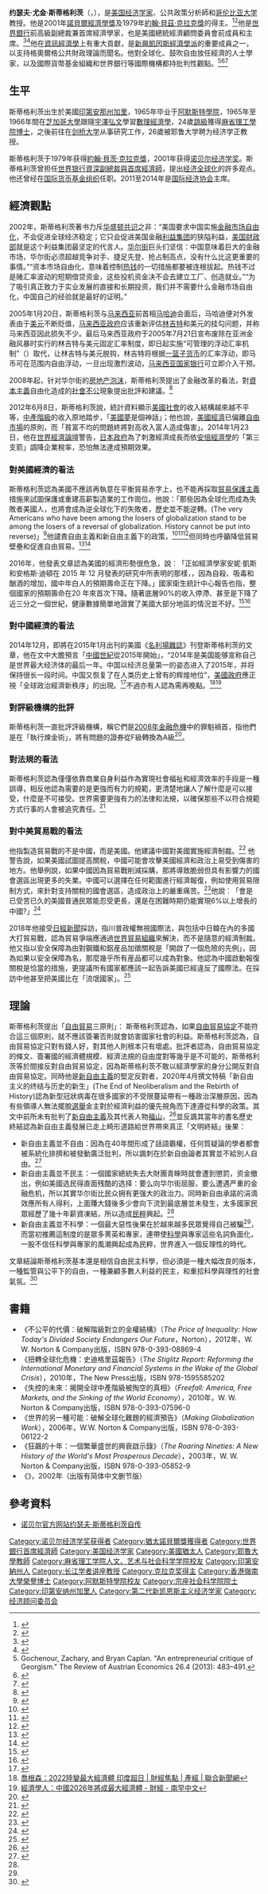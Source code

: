 {{noteTA
|G1=PP
}}
{{Infobox_Person
| name           = 约瑟夫·斯蒂格利茨<br>{{lang|en|Joseph Stiglitz}}{{Nobel icon|2001年诺贝尔经济学奖|诺贝尔经济学奖}}
| image name     = Joseph E. Stiglitz, 2019 (cropped).jpg
| width          = 250px
| job            = 經濟學家
| period         = 20世纪
| birthname      = 
| other_names    = 
| Sex            = 男
| date of birth  = {{birth date and age|1943|2|9}}
| place of birth = {{USA}}[[印第安纳州|印第安纳州]][[加里_(印第安纳州)|加里]]
| date of death  = 
| place of death = 
| nationality    = {{USA}}
| residence      = 
| party          = [[民主党_(美国)|民主黨]]
| religion       = 
| spouse         = 
| relatives      = 
| educate        = [[阿默斯特學院|阿默斯特學院]]学士<br/>[[麻省理工學院|麻省理工學院]]博士
| past           = [[世界銀行|世界銀行]]首席經濟師<br>耶鲁、普林斯顿、牛津、哥伦比亚大学教授<br>国际经济协会主席
| work           = 《不公平的代價》、《世界的另一種可能》等
| award          = [[File:Nobel_prize_medal.svg|20px]][[诺贝尔经济学奖|诺贝尔经济学奖]]（2001）<br>[[約翰·貝茨·克拉克獎|約翰·貝茨·克拉克獎]]
}}
'''约瑟夫·尤金·斯蒂格利茨'''（{{lang-en|Joseph Eugene Stiglitz}}，{{bd|1943年|2月9日||}}），是[[美国|美国]][[经济学家|经济学家]]、公共政策分析師和[[哥伦比亚大学|哥伦比亚大学]]教授。他是2001年[[諾貝爾經濟學獎|諾貝爾經濟學獎]]及1979年[[約翰·貝茨·克拉克獎|約翰·貝茲·克拉克獎]]的得主。<ref name="NOBEL1">{{Cite web|title=Joseph E. Stiglitz, Biographical. The Sveriges Riksbank Prize in Economic Sciences in Memory of Alfred Nobel 2001|url=https://www.nobelprize.org/prizes/economic-sciences/2001/stiglitz/biographical/|access-date=2021-05-05|date=2002|website=NobelPrize.org|language=en-US}}</ref><ref>{{Cite web|title=Joseph Stiglitz, Clark Medalist 1979|url=https://www.aeaweb.org/about-aea/honors-awards/bates-clark/joseph-stiglitz|access-date=2021-05-05|date=2021|website=[[American_Economic_Association|American Economic Association]]}}</ref>他是[[世界银行|世界銀行]]前高級副總裁兼首席經濟學家，也是美國總統經濟顧問委員會前成員和主席。<ref>{{cite web|title=Former Chief Economists|url=http://econ.worldbank.org/WBSITE/EXTERNAL/EXTDEC/0,,contentMDK:20437078~menuPK:4319683~pagePK:64165401~piPK:64165026~theSitePK:469372,00.html|access-date=2012-11-27|website=worldbank.org|publisher=World Bank|archive-url=https://web.archive.org/web/20171104225502/http://econ.worldbank.org/WBSITE/EXTERNAL/EXTDEC/0,,contentMDK:20437078~menuPK:4319683~pagePK:64165401~piPK:64165026~theSitePK:469372,00.html|archive-date=2017-11-04|url-status=dead}}</ref><ref>{{cite web|title=Former Members of the Council|url=https://obamawhitehouse.archives.gov/administration/eop/cea/about/Former-Members|work=[[whitehouse.gov|whitehouse.gov]]|archive-url=https://web.archive.org/web/20170121012254/https://obamawhitehouse.archives.gov/administration/eop/cea/about/Former-Members|archive-date=2017-01-21|url-status=live|via=[[NARA|National Archives]]}}</ref>他在[[資訊經濟學|資訊經濟學]]上有重大貢獻，是[[第二代新凯恩斯主义经济学|新興凱因斯經濟學派]]的重要成員之一，以支持格奧爾格公共財政理論而聞名。他對全球化、鼓吹自由放任經濟的人士學家，以及國際貨幣基金組織和世界銀行等國際機構都持批判性觀點。<ref>Gochenour, Zachary, and Bryan Caplan. "An entrepreneurial critique of Georgism." The Review of Austrian Economics 26.4 (2013): 483–491.</ref><ref>{{cite news|last1=Orszag|first1=Peter|title=To Fight Inequality, Tax Land|url=https://www.bloomberg.com/view/articles/2015-03-03/to-fight-inequality-tax-land|access-date=12 November 2016|publisher=Bloomberg View|date=March 3, 2015}}</ref><ref>{{cite news|last1=Lucas|first1=Edward|title=Land-value tax: Why Henry George had a point|url=https://www.economist.com/blogs/freeexchange/2015/04/land-value-tax|newspaper=The Economist|access-date=12 November 2016}}</ref>

==生平==
斯蒂格利茨出生於美國[[印第安那州|印第安那州]][[加里_(印第安纳州)|加里]]，1965年毕业于[[阿默斯特學院|阿默斯特學院]]，1965年至1966年間在[[芝加哥大學|芝加哥大學]]跟隨[[宇澤弘文|宇澤弘文]]學習[[數理經濟學|數理經濟學]]，24歲[[跳級|跳級]]獲得[[麻省理工學院|麻省理工學院]][[博士|博士]]，之後前往在[[剑桥大学|剑桥大学]]从事研究工作，26歲被耶鲁大学聘为经济学正教授。

斯蒂格利茨于1979年获得[[約翰·貝茨·克拉克獎|約翰·貝茨·克拉克獎]]，2001年获得[[诺贝尔经济学奖|诺贝尔经济学奖]]。斯蒂格利茨曾担任[[世界银行|世界银行]][[世界銀行首席經濟師|資深副總裁與首席經濟師]]，提出[[经济全球化|经济全球化]]的許多观点。他还曾经在[[国际货币基金组织|国际货币基金组织]]任职。2011至2014年是[[国际经济协会|国际经济协会]]主席。

== 經濟觀點 ==
2002年，斯蒂格利茨著书力斥[[华盛顿共识|华盛顿共识]]之非：“美国要求中国实施[[金融市场|金融市场]][[自由化|自由化]]，不会促进全球经济稳定；它只会促进美国金融[[利益集团|利益集团]]的狭隘利益，[[美国财政部|美国财政部]]就是这个利益集团最坚定的代言人。[[华尔街|华尔街]]巨头们坚信：中国意味着巨大的金融市场，华尔街必须超越竞争对手、捷足先登、抢占制高点，没有什么比这更重要的事情。”“资本市场自由化，意味着控制[[热钱|热钱]]的一切措施都要被连根拔起。热钱不过是赌汇率波动的短期借贷资金，这些投机资金决不会去建立工厂、创造就业。”“为了吸引真正致力于实业发展的直接和长期投资，我们并不需要什么金融市场自由化，中国自己的经验就是最好的证明。”

2005年1月20日，斯蒂格利茨与[[马来西亚|马来西亚]]前首相[[马哈迪·莫哈末|马哈迪]]会面后，马哈迪便对外发表由于[[美元|美元]]不断贬值，[[马来西亚政府|马来西亚政府]]应该重新评估[[马来西亚令吉|林吉特]]和美元的挂勾问题，并称马来西亚因此损失不少。最后马来西亚政府于2005年7月21日宣布废除在亚洲金融风暴时实行的林吉特与美元固定汇率制度，即日起实施“可管理的浮动汇率机制”（{{lang|en|Managed float}}）取代，让林吉特与美元脱钩，林吉特将根据[[一篮子货币|一篮子货币]]的汇率浮动，即马币可在范围内自由浮动，一旦出现激烈波动，[[马来西亚国家银行|马来西亚国家银行]]可立即介入干预。

2008年起，针对华尔街的[[房地产泡沫|房地产泡沫]]，斯蒂格利茨提出了金融改革的看法，對[[資本主義|資本主義]]自由化造成的[[社會不公|社會不公]]現象提出批評和建議。<ref>{{Citation|title=掀開財團把持政府、扭曲市場機制的內幕！《不公平的代價》|url=https://www.youtube.com/watch?v=oEc8NCG0cL8|accessdate=2022-02-23|language=zh-CN}}</ref>

2012年6月8日，斯蒂格利茨說，統計資料顯示[[美國社會|美國社會]]的收入結構越來越不平等，[[中產階級|中產階級]]的收入原地踏步，「[[美國夢|美國夢]]是個神話」；他也說，[[美國經濟|美國經濟]]已偏離[[自由市場|自由市場]]的原則，而「貧富不均的問題終將對高收入富人造成傷害」。2014年1月23日，他在[[世界經濟論壇|世界經濟論壇]]警告，[[日本政府|日本政府]]為了刺激經濟成長而依[[安倍經濟學|安倍經濟學]]的「第三支箭」調降企業稅率，恐怕無法達成預期效果。

=== 對美國經濟的看法 ===
斯蒂格利茨認為美國不應該再執意在平衡貿易赤字上，也不能再採取[[貿易保護主義|貿易保護主義]]措施來試圖保護或重建高薪製造業的工作崗位。他說：「那些因為全球化而成為失敗者美國人，也將會成為逆全球化下的失敗者，歷史並不能逆轉。(The very Americans who have been among the losers of globalization stand to be among the losers of a reversal of globalization. History cannot be put into reverse)」<ref name=":1">{{cite web|title=Trump's Most Chilling Economic Lie|url=https://www.vanityfair.com/news/2017/02/donald-trump-china-economics-trade|date=17 February 2017|last=Stiglitz|first=Joseph E.|website=[[Vanity_Fair_(magazine)|Vanity Fair]]}}</ref>他譴責自由主義和新自由主義下的政策，<ref>{{cite web|title=Neoliberalism must be pronounced dead and buried. Where next?|url=https://www.theguardian.com/business/2019/may/30/neoliberalism-must-be-pronouced-dead-and-buried-where-next|date=30 May 2019|website=[[TheGuardian.com|TheGuardian.com]]}}</ref><ref>{{cite web|title=The end of neoliberalism and the rebirth of history|url=https://www.socialeurope.eu/the-end-of-neoliberalism-and-the-rebirth-of-history|date=26 November 2019}}</ref><ref name=":2">{{cite web|title=Joseph Stiglitz - The age of Donald Trump|url=http://www.livemint.com/Opinion/mssPFfoIzskf8gQCuRrSIO/Joseph-Stiglitz--The-age-of-Donald-Trump.html|date=30 December 2016|last=Stiglitz|first=Joseph E.}}</ref>但同時也呼籲降低貿易壁壘和促進自由貿易。<ref>{{Cite web|title=Free Trade - Definition & Facts|url=https://www.britannica.com/topic/free-trade|access-date=2021-05-05|website=[[Encyclopedia_Britannica|Encyclopedia Britannica]]|language=en}}</ref><ref>{{cite web|title=Trade Liberalization|url=https://www.investopedia.com/terms/t/trade-liberalization.asp|date=3 April 2010|last=Staff|first=Investopedia}}</ref>

2016年，他發表文章認為美國的經濟形勢很危急，說︰「正如經濟學家安妮·凱斯和安格斯·迪頓在 2015 年 12 月發表的研究中所表明的那樣，，因為自殺、吸毒和酗酒的增加，國中年白人的預期壽命正在下降。」國家衛生統計中心報告也指，整個國家的預期壽命在20 年來首次下降。隨著底層90%的收入停滯、甚至是下降了近三分之一個世紀，健康數據簡單地證實了美國大部分地區的情況並不好。<ref name=":22">{{cite web|title=Joseph Stiglitz - The age of Donald Trump|url=http://www.livemint.com/Opinion/mssPFfoIzskf8gQCuRrSIO/Joseph-Stiglitz--The-age-of-Donald-Trump.html|date=30 December 2016|last=Stiglitz|first=Joseph E.}}</ref><ref name=":32">{{cite web|title=My new year forecast: Trumpian uncertainty, and lots of it|url=https://www.theguardian.com/business/2017/jan/09/my-new-year-forecast-trumpian-uncertainty-and-lots-of-it|date=9 January 2017|last=Stiglitz|first=Joseph|website=The Guardian}}</ref>

=== 對中國經濟的看法 ===
2014年12月，即將在2015年1月出刊的美國《[[名利場雜誌|名利場雜誌]]》刊登斯蒂格利茨的文章，他在文中大膽預言「[[中国崛起|中國世紀]]從2015年開始」，“2014年是美国能够宣称自己是世界最大经济体的最后一年。中国以经济总量第一的姿态进入了2015年，并将保持很长一段时间。中国又恢复了在人类历史上曾有的辉煌地位”，[[美國政府|美國政府]]應正視「全球政治經濟新秩序」的出現。<ref>{{Cite web|title=諾獎得主預言 中國世紀來了 - 焦點新聞|url=https://www.chinatimes.com/newspapers/20141228000842-260301|access-date=2022-02-23|date=2014-12-28|work=中時新聞網|language=zh-TW}}</ref>不過亦有人認為需再晚點。<ref>[http://udn.com/news/story/7238/1120096-%E5%96%AC%E6%A0%B9%E6%A3%AE%EF%BC%9A2022%E9%99%B8%E8%AE%8A%E6%9C%80%E5%A4%A7%E7%B6%93%E6%BF%9F%E9%AB%94-%E5%8D%B0%E5%BA%A6%E8%B6%85%E6%97%A5 喬根森：2022陸變最大經濟體 印度超日 | 財經焦點 | 產經 | 聯合新聞網]</ref><ref>[http://www.nanzao.com/tc/business/14e23b4c831ffe9/jing-ji-xue-ren-zhong-guo-2026-jiang-cheng-zui-da-jing-ji-ti 經濟學人：中國2026年將成最大經濟體 - 財經 - 南早中文]</ref>

=== 對評級機構的批評 ===
斯蒂格利茨一直批評評級機構，稱它們是[[2007年－2008年環球金融危機|2008年金融危機]]中的罪魁禍首，指他們是在「執行煉金術」，將有問題的證券從F級轉換為A級<ref name="Neate1">{{cite news|last=Neate|first=Rupert|title=Ratings agencies suffer 'conflict of interest', says former Moody's boss|url=https://www.theguardian.com/business/2011/aug/22/ratings-agencies-conflict-of-interest|access-date=April 21, 2012|newspaper=The Guardian|date=August 22, 2011|location=London}}</ref>。

=== 對法規的看法 ===
斯蒂格利茨認為僅僅依靠商業自身利益作為實現社會福祉和經濟效率的手段是一種誤導，相反他認為需要的是更強而有力的規範，更清楚地讓人了解什麼是可以接受，什麼是不可接受。世界需要更強有力的法律和法規，以確保那些不以符合規範方式行事的人會被追究責任。<ref>{{cite web|title=Ethiopia: Do Human Rights Make Economic Sense?|url=http://allafrica.com/stories/201312240257.html?page=3|date=24 December 2013|last=Stiglitz|first=Joseph|via=AllAfrica}}</ref>

=== 對中美貿易戰的看法 ===
他指製造貿易戰的不是中國，而是美國。他建議中國對美國實施經濟制裁。<ref name=":13">{{cite web|title=Trump's Most Chilling Economic Lie|url=https://www.vanityfair.com/news/2017/02/donald-trump-china-economics-trade|date=17 February 2017|last=Stiglitz|first=Joseph E.|website=[[Vanity_Fair_(magazine)|Vanity Fair]]}}</ref> 他警告說，如果美國試圖提高關稅，中國可能會攻擊美國經濟和政治上易受到傷害的地方。他舉例說，如果中國因為貿易戰削減採購，那將導致脆弱但具有影響力的國會選區出現更多的失業。中國可以選擇在任何範圍進行經濟報復，例如使用貿易限制方式，來針對支持關稅的國會選區，造成政治上的嚴重痛苦。<ref name=":14">{{cite web|title=Trump's Most Chilling Economic Lie|url=https://www.vanityfair.com/news/2017/02/donald-trump-china-economics-trade|date=17 February 2017|last=Stiglitz|first=Joseph E.|website=[[Vanity_Fair_(magazine)|Vanity Fair]]}}</ref>他說︰「會是已受苦已久的美國普通民眾能忍受更長，還是在困難時期仍能實現6%以上增長的中國?」<ref name=":3">{{cite web|title=My new year forecast: Trumpian uncertainty, and lots of it|url=https://www.theguardian.com/business/2017/jan/09/my-new-year-forecast-trumpian-uncertainty-and-lots-of-it|date=9 January 2017|last=Stiglitz|first=Joseph|website=The Guardian}}</ref>

2018年他接受[[日本經濟新聞|日經新聞]]採訪，指川普政權無視國際法，與包括中日韓在內的多國大打貿易戰，認為貿易爭端應通過[[世界贸易组织|世界貿易組織]]來解決，而不是隨意的經濟制裁。他又指以安全保障為由對鋼鐵和鋁産品加徵關稅是「開啟了一個危險的先例」，因為如果以安全保障為名，那麼幾乎所有産品都可以成為對象。他認為中國啟動報復關稅是恰當的措施，更提議所有國家都應該一起告訴美國已經違反了國際法。在採訪中他甚至把美國比在「流氓國家」。<ref>{{Cite web|title=諾獎得主斯蒂格利茨:「流氓國家」美國|url=https://zh.cn.nikkei.com/columnviewpoint/viewpoint/29992-2018-04-12-05-00-00.html|author=日經新聞|date=2018-04-12|publisher=日經新聞|language=JP}}</ref>

==理論==
斯蒂格利茨提出「[[自由貿易|自由貿易]]三原則」：
{{Cquote|首先，任何貿易協議必須是對等的。舉例而言，如果在[[跨太平洋戰略經濟夥伴關係協議|跨太平洋戰略經濟夥伴關係協議]](TPP)談判中美國要求日本放棄對稻米的補貼，美國也應該取消對農作物生產成本以及灌溉水的補貼，不僅僅是對稻米的補貼——因其對美國而言相對不重要——並且應該也放棄對其他農作物的補貼。
<br>（First, any trade agreement has to be symmetrical. If, as part of the Trans-Pacific Partnership (TPP), the US demands that Japan eliminate its rice subsidies, the US should in turn offer to eliminate its production and water subsidies, not just on rice — which is relatively unimportant in the US — but on other agricultural commodities as well.）}}
{{Cquote|第二，貿易協議不應把商業利益放在[[國家利益|國家利益]]之上，尤其是當[[自由貿易協定|FTA]]會影響到金融管制與[[智慧財產權|智慧財產權]]的情況之下。舉例而言，美國跟智利的FTA禁止智利的資本管制措施。可是[[國際貨幣基金組織|IMF]]認定資本管制措施是總體經濟控管的一種良好的金融政策工具。<br>(美國)其他的FTA也堅持要求對手國開放金融業跟解除管制，可是[[2008年環球股災|2008年的金融風暴]]已經教育我們：沒有良好的金融業監管，會危害經濟繁榮。美國製藥業和[[美國貿易代表辦公室|美國貿易代表辦公室]](USTR)聯手，成功地壓迫其他國家接受不平衡的智慧財產權保護條款；這些條款會使得對手國一定要跟美國大藥廠買品牌[[學名藥|學名藥]]而不能跟非原廠買非專利仿製藥，也因此會使得藥廠的利益(超高藥價逼使窮人買不起藥)建立於很多人犧牲了因為使用學名藥救命的機會。[[美國最高法院|美國最高法院]]現在也已經宣布，[[美國專利局|美國專利局]]對於相關專利的頒布太過寬鬆。<br>（Second, no trade agreement should put commercial interests ahead of broader national interests, especially when non-trade-related issues like financial regulation and intellectual property are at stake. For example, the US' trade agreement with Chile impedes Chile's use of capital controls — even though the IMF now recognizes that capital controls can be an important instrument of macro-prudential policy.<br>Other trade agreements have insisted on financial liberalization and deregulation as well, even though the 2008 crisis should have taught the world that the absence of good regulation can jeopardize economic prosperity. The US' pharmaceutical industry, which wields considerable clout with the Office of the US Trade Representative (USTR), has succeeded in foisting on other countries an unbalanced intellectual property regime, which as it is designed to fight generic drugs, puts profit ahead of saving lives. Even the US Supreme Court has now said that the US Patent Office went too far in granting patents on genes.）}}
{{Cquote|最後，談判過程必須透明化，但是那些(跟美國談判的國家)需要警覺：美國的貿易談判是[[黑箱作業|黑箱作業]]，USTR甚至拒絕向[[美國國會|美國國會]]透露談判底線。根據已經外洩的訊息，其實不難理解為什麼會這樣：USTR正在逆轉(改變)美國國會先前在FTA中加入的條款(例如跟秘魯簽的FTA)，那項條款可以讓秘魯的窮人買到非專利仿製藥(相對應於美國大藥廠生產的專利品牌藥)。<br>（Finally, there must be a commitment to transparency, but those engaging in these trade negotiations should be forewarned: The US is committed to a lack of transparency. The USTR's office has been reluctant to reveal its negotiating position even to members of the US Congress; on the basis of what has been leaked, one can understand why. The USTR's office is backtracking on principles — for example, access to generic medicines — that the US Congress had inserted into earlier trade agreements, like that with Peru.）}}
斯蒂格利茨認為，如果[[自由貿易協定|自由貿易協定]]不能符合這三個原則，就不應該簽署否則就會妨害國家社會的利益。斯蒂格利茨認為，自由貿易協定只對有錢人好，對其他人則根本只有壞處。批評者認為，自由貿易協定的條文、簽署國的經濟體規模、經濟法規的自由度對等幾乎是不可能的，斯蒂格利茨等於間接反對自由貿易協定，因為斯蒂格利茨不敢以經濟學家的身分公開反對自由貿易協定。同時他是[[新自由主義|新自由主義]]的堅定反對者，2020年4月撰文特稿「新自由主义的终结与历史的新生」(The End of Neoliberalism and the Rebirth of History)認為新型冠狀病毒在很多國家的不受限蔓延帶有一種政治深層原因，因為有些領導人無法擺脫[[選舉|選舉]]金主對於經濟利益的優先視角而下達遵從科學的政策。其文中前所未有批判了[[新自由主義|新自由主義]]及其代表人物[[法蘭西斯·福山|福山]]，<ref name="guas0115">{{Cite web|title=福山再发声: 我承认新自由主义已死, 但中国模式难以复|url=https://user.guancha.cn/main/content?id=291400&s=zwyess|access-date=2022-02-23|publisher=风闻}}</ref>並反諷其當年的書名歷史終結認為新自由主義發展已走上畸形道路給世界帶來真正「文明終結」後果：
*新自由主義並不自由：因為在40年間形成了話語霸權，任何質疑論的學者都會被系統化排擠和被發動廣泛批判，所以諷刺在於新自由論者其實並不給別人自由。<ref>{{Cite web|title=The End of Neoliberalism and the Rebirth of History|url=https://www8.gsb.columbia.edu/articles/chazen-global-insights/end-neoliberalism-and-rebirth-history|access-date=2022-02-23|last=Stiglitz|first=Joseph E.|work=Ideas & Insights|language=en}}</ref>
*新自由主義並不民主：一個國家總統失去大財團青睞時就會遭到懲罰，资金撤出，例如美國选民得直面残酷的选择：要么向华尔街屈服，要么遭遇严重的金融危机，所以其實华尔街比民众拥有更强大的政治力。同時新自由承諾的涓滴效應所有人得利，上面賺大錢後多少會向下流到最底層並未發生，太多國家民眾經歷了幾十年薪資凍結，所以造成[[民粹|民粹]]興起。<ref name=guas0115 />
*新自由主義並不科學：一個最大惡性後果在於越來越多民眾覺得自己被騙<ref name=guas0115 />，而當初推薦這制度的是眾多菁英和專家，連帶使[[科學|科學]]與專家這些名詞負面化，一股不信任科學與專家的風潮興起成為民粹，世界進入一個反理性的時代。
文章結論斯蒂格利茨基本還是相信自由民主科學，但必須是一種大幅改良的版本，一種監管與公平下的自由，一種兼顧多數人利益的民主，和重拾科學與理性的社會氣氛。<ref>{{Cite web|title=The end of neoliberalism and the rebirth of history|url=https://socialeurope.eu/the-end-of-neoliberalism-and-the-rebirth-of-history|access-date=2022-02-23|date=2019-11-26|last=Stiglitz|first=Joseph|work=Social Europe|language=en-GB}}</ref>

==書籍==
* 《不公平的代價：破解階級對立的金權結構》（''The Price of Inequality: How Today's Divided Society Endangers Our Future''，Norton），2012年，W. W. Norton & Company出版，ISBN 978-0-393-08869-4
* 《扭轉全球化危機：史迪格里茲報告》（''The Stiglitz Report: Reforming the International Monetary and Financial Systems in the Wake of the Global Crisis''），2010年，The New Press出版，ISBN 978-1595585202
* 《失控的未來：揭開全球中產階級被掏空的真相》（''Freefall: America, Free Markets, and the Sinking of the World Economy''），2010年，W. W. Norton & Company出版，ISBN 978-0-393-07596-0
* 《世界的另一種可能：破解全球化難題的經濟預告》（''Making Globalization Work''），2006年，W.W. Norton & Company出版，ISBN 978-0-393-06122-2
* 《狂飆的十年：一個繁華盛世的興衰啟示錄》（''The Roaring Nineties: A New History of the World's Most Prosperous Decade''），2003年，W. W. Norton & Company出版，ISBN 978-0-393-05852-9
* 《{{le|全球化及其不满|Globalization and Its Discontents}}》，2002年（出版有简体中文删节版）

==參考資料==
{{reflist}}
* [http://nobelprize.org/nobel_prizes/economics/laureates/2001/stiglitz-autobio.html 诺贝尔官方网站约瑟夫·斯蒂格利茨自传]

{{诺贝尔经济学奖获得者}}
{{John Bates Clark Medal recipients}}
{{Keynesians}}
{{Authority control}}
{{DEFAULTSORT:Stiglitz, Joseph}}
[[Category:诺贝尔经济学奖获得者|Category:诺贝尔经济学奖获得者]]
[[Category:猶太諾貝爾獎獲得者|Category:猶太諾貝爾獎獲得者]]
[[Category:世界銀行首席經濟師|Category:世界銀行首席經濟師]]
[[Category:美国经济学家|Category:美国经济学家]]
[[Category:美國猶太人|Category:美國猶太人]]
[[Category:耶魯大學教師|Category:耶魯大學教師]]
[[Category:麻省理工学院人文、艺术与社会科学学院校友|Category:麻省理工学院人文、艺术与社会科学学院校友]]
[[Category:印第安納州人|Category:印第安納州人]]
[[Category:长江学者讲座教授|Category:长江学者讲座教授]]
[[Category:克拉克奖得主|Category:克拉克奖得主]]
[[Category:香港嶺南大學榮譽博士|Category:香港嶺南大學榮譽博士]]
[[Category:阿默斯特學院校友|Category:阿默斯特學院校友]]
[[Category:宗座社会科学院院士|Category:宗座社会科学院院士]]
[[Category:印第安纳州加里人|Category:印第安纳州加里人]]
[[Category:第二代新凯恩斯主义经济学家|Category:第二代新凯恩斯主义经济学家]]
[[Category:经济顾问委员会|Category:经济顾问委员会]]